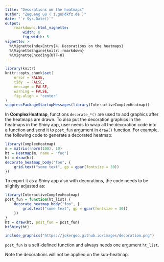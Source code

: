 ```yaml
---
title: "Decorations on the heatmaps"
author: "Zuguang Gu ( z.gu@dkfz.de )"
date: "`r Sys.Date()`"
output: 
    rmarkdown::html_vignette:
        width: 8
        fig_width: 5
vignette: >
  %\VignetteIndexEntry{4. Decorations on the heatmaps}
  %\VignetteEngine{knitr::rmarkdown}
  %\VignetteEncoding{UTF-8}
---
```



```r
library(knitr)
knitr::opts_chunk$set(
    error = FALSE,
    tidy  = FALSE,
    message = FALSE,
    warning = FALSE,
    fig.align = "center"
)
suppressPackageStartupMessages(library(InteractiveComplexHeatmap))
```

In **ComplexHeatmap**, functions `decorate_*()` are used to add graphics after
the heatmaps are drawn. To also put the decoration graphics in the heatmaps in
the Shiny app, user needs to wrap all the decoration code into a function and
send it to `post_fun` argument in `draw()` function. For example, the following
code to generate a decorated heatmap:

```r
library(ComplexHeatmap)
m = matrix(rnorm(100), 10)
ht = Heatmap(m, name = "foo")
ht = draw(ht)
decorate_heatmap_body("foo", {
    grid.text("some text", gp = gpar(fontsize = 30))
})
```

To export it as a Shiny app also with decorations, the code needs to be slightly 
adjusted as:

```r
library(InteractiveComplexHeatmap)
post_fun = function(ht_list) {
    decorate_heatmap_body("foo", {
        grid.text("some text", gp = gpar(fontsize = 30))
    })
}
ht = draw(ht, post_fun = post_fun)
htShiny(ht)
```

```r
include_graphics("https://jokergoo.github.io/images/decoration.png")
```


`post_fun` is a self-defined function and always needs one argument `ht_list`.

Note the decorations will not be applied on the sub-heatmap.

<br>
<br>
<br>
<br>
<br>
<br>
<br>
<br>

